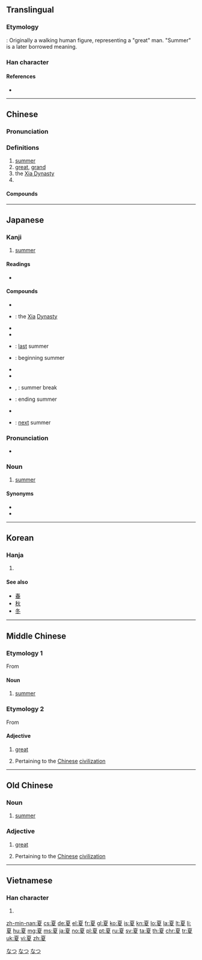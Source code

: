 ==Translingual==
{{stroke order|strokes=10}}

===Etymology===
{{Han etyl}}
{{liushu|p}}: Originally a walking human figure, representing a "great" man. "Summer" is a later borrowed meaning.

===Han character===
{{Han char|rn=35|rad=夊|as=07|sn=10|four=10247|canj=MUHE|ids=⿱𦣻夂}}

====References====
* {{Han ref|kx=0245.120|dkj=05720|dj=0485.290|hdz=20869.100|uh=590F|ud=22799|bh=AE4C|bd=44620}}

----

==Chinese==
{{zh-forms}}

===Pronunciation===
{{zh-pron
|m=xià |ma=zh-xià.ogg
|c=haa6,gaa2
|h=pfs=ha
|md=
|mn=hā/hē
|w=
|mc=y
|oc=y
|cat=n,adj,pn,propn
}}

===Definitions===
{{zh-hanzi}}

# [[summer]]
# [[great]], [[grand]]
# the [[Xia Dynasty]]
# {{surname|lang=zh}}

====Compounds====
{{der3
|{{zh-l|夏播}}
|{{zh-l|夏布}}
|{{zh-l|夏季}}
|{{zh-l|夏曆}}
|{{zh-l|夏糧}}
|{{zh-l|夏令}}
|{{zh-l|夏令時}}
|{{zh-l|夏令營}}
|{{zh-l|夏日}}
|{{zh-l|夏時制}}
|{{zh-l|夏熟}}
|{{zh-l|夏天}}
|{{zh-l|夏衣}}
|{{zh-l|夏至}}
|{{zh-l|夏至草}}
|{{zh-l|夏至點}}
|{{zh-l|夏至線}}
|{{zh-l|夏裝}}
}}
----

==Japanese==

===Kanji===
{{ja-kanji|grade=2|rs=夊07}}

# [[summer]]

====Readings====
* {{ja-readings
|goon=[[げ]] (ge)
|kanon=[[か]] (ka)
|kun=[[なつ]] (natsu)}}

====Compounds====
{{top3}}
* {{ja-r|夏時|げし}}
* {{ja-r|夏朝|^かちょう}}: the [[xia|Xia]] [[dynasty|Dynasty]]
* {{ja-r|夏炉冬扇|かろとうせん}}
* {{ja-r|夏至|げし}}
{{mid3}}
* {{ja-r|昨夏|さっか}}: [[last]] summer
* {{ja-r|初夏|しょか}}: beginning summer
* {{ja-r|夏鳥|なつどり}}
* {{ja-r|夏場|なつば}}
{{mid3}}
* {{ja-r|夏休|なつやすみ}}, {{ja-r|夏休み|なつやすみ}}: summer break
* {{ja-r|晩夏|ばんか}}: ending summer
* {{ja-r|立夏|りっか}}
* {{ja-r|翌夏|よくなつ}}: [[next]] summer
{{bottom}}

===Pronunciation===
{{ja-kanjitab|なつ|yomi=k}}
* {{ja-accent-common|o|な|つ}}

===Noun===
{{ja-noun|なつ}}

# [[summer]] {{gloss|season}}

====Synonyms====
* {{ja-r|夏季|かき}}
* {{ja-r|夏期|かき}}

[[Category:1000 Japanese basic words|なつ]]
[[Category:ja:Calendar terms|なつ]]
[[Category:ja:Seasons|なつ]]

----

==Korean==

===Hanja===
{{ko-hanja|hangeul=[[하]]|rv=ha|mr=ha}}

# {{defn|lang=ko|sort=夊07}}

====See also====
* [[春]]
* [[秋]]
* [[冬]]

----

==Middle Chinese==
{{zh-forms}}

===Etymology 1===
From {{etyl|och|ltc}} {{term|夏|tr=*graʔ-s|lang=och}}

====Noun====
{{head|ltc|noun|sc=Hani|tr=''Karlgren-Li'' xɐ‐, ''Baxter'' hæH}}

# [[summer]]

===Etymology 2===
From {{etyl|och|ltc}} {{term|夏|tr=*graʔ|lang=och}}

====Adjective====
{{head|ltc|noun|sc=Hani|tr=''Karlgren-Li'' xɐ:, ''Baxter'' hæX}}

# [[great]]
# {{context|archaic|lang=ltc}} Pertaining to the [[Chinese]] [[civilization]]

----

==Old Chinese==

===Noun===
{{head|och|noun|tr=*graʔ-s}}

# [[summer]]

===Adjective===
{{head|och|adjective|tr=*graʔ}}

# [[great]]
# {{context|archaic|lang=och}} Pertaining to the [[Chinese]] [[civilization]]

----

==Vietnamese==

===Han character===
{{vi-hantu|[[hạ]], [[hè]]|rs=夊07}}

# {{defn|lang=vi|sort=夊07}}

[[zh-min-nan:夏]]
[[cs:夏]]
[[de:夏]]
[[el:夏]]
[[fr:夏]]
[[gl:夏]]
[[ko:夏]]
[[is:夏]]
[[kn:夏]]
[[lo:夏]]
[[la:夏]]
[[lt:夏]]
[[li:夏]]
[[hu:夏]]
[[mg:夏]]
[[ms:夏]]
[[ja:夏]]
[[no:夏]]
[[pl:夏]]
[[pt:夏]]
[[ru:夏]]
[[sv:夏]]
[[ta:夏]]
[[th:夏]]
[[chr:夏]]
[[tr:夏]]
[[uk:夏]]
[[vi:夏]]
[[zh:夏]]